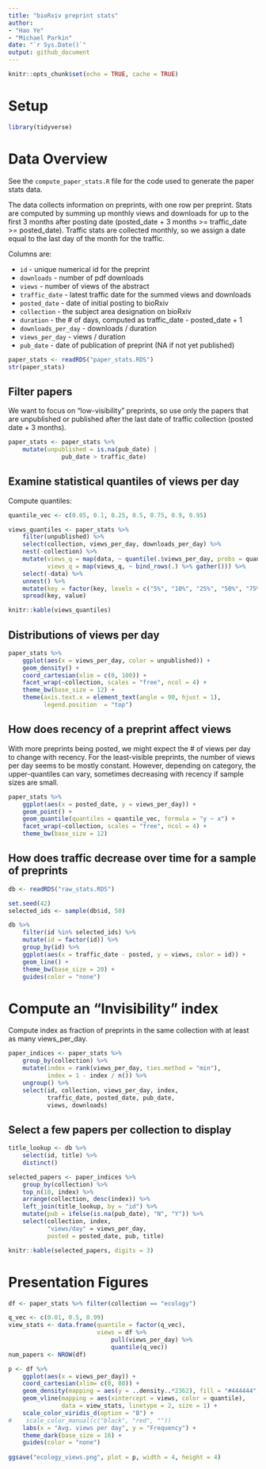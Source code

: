 ```yaml
---
title: "bioRxiv preprint stats"
author:
- "Hao Ye"
- "Michael Parkin"
date: "`r Sys.Date()`"
output: github_document
---
```


```r
knitr::opts_chunk$set(echo = TRUE, cache = TRUE)
```

# Setup

```r
library(tidyverse)
```

# Data Overview

See the `compute_paper_stats.R` file for the code used to generate the paper stats data.

The data collects information on preprints, with one row per preprint. Stats are computed by summing up monthly views and downloads for up to the first 3 months after posting date (posted_date + 3 months >= traffic_date >= posted_date). Traffic stats are collected monthly, so we assign a date equal to the last day of the month for the traffic.

Columns are:

* `id` - unique numerical id for the preprint
* `downloads` - number of pdf downloads
* `views` - number of views of the abstract
* `traffic_date` - latest traffic date for the summed views and downloads
* `posted_date` - date of initial posting to bioRxiv
* `collection` - the subject area designation on bioRxiv
* `duration` - the # of days, computed as traffic_date - posted_date + 1
* `downloads_per_day` - downloads / duration
* `views_per_day` - views / duration
* `pub_date` - date of publication of preprint (NA if not yet published)

```r
paper_stats <- readRDS("paper_stats.RDS")
str(paper_stats)
```

## Filter papers

We want to focus on "low-visibility" preprints, so use only the papers that are unpublished or published after the last date of traffic collection (posted date + 3 months).

```r
paper_stats <- paper_stats %>%
    mutate(unpublished = is.na(pub_date) | 
               pub_date > traffic_date)
```

## Examine statistical quantiles of views per day

Compute quantiles:
```r
quantile_vec <- c(0.05, 0.1, 0.25, 0.5, 0.75, 0.9, 0.95)

views_quantiles <- paper_stats %>%
    filter(unpublished) %>%
    select(collection, views_per_day, downloads_per_day) %>%
    nest(-collection) %>%
    mutate(views_q = map(data, ~ quantile(.$views_per_day, probs = quantile_vec)), 
           views_q = map(views_q, ~ bind_rows(.) %>% gather())) %>%
    select(-data) %>% 
    unnest() %>%
    mutate(key = factor(key, levels = c("5%", "10%", "25%", "50%", "75%", "90%", "95%"))) %>%
    spread(key, value)

knitr::kable(views_quantiles)
```

## Distributions of views per day

```r
paper_stats %>%
    ggplot(aes(x = views_per_day, color = unpublished)) + 
    geom_density() + 
    coord_cartesian(xlim = c(0, 100)) + 
    facet_wrap(~collection, scales = "free", ncol = 4) + 
    theme_bw(base_size = 12) + 
    theme(axis.text.x = element_text(angle = 90, hjust = 1), 
          legend.position  = "top")
```

## How does recency of a preprint affect views

With more preprints being posted, we might expect the # of views per day to change with recency. For the least-visible preprints, the number of views per day seems to be mostly constant. However, depending on category, the upper-quantiles can vary, sometimes decreasing with recency if sample sizes are small.

```r
paper_stats %>%
    ggplot(aes(x = posted_date, y = views_per_day)) + 
    geom_point() + 
    geom_quantile(quantiles = quantile_vec, formula = "y ~ x") + 
    facet_wrap(~collection, scales = "free", ncol = 4) + 
    theme_bw(base_size = 12)
```

## How does traffic decrease over time for a sample of preprints

```r
db <- readRDS("raw_stats.RDS")

set.seed(42)
selected_ids <- sample(db$id, 50)

db %>%
    filter(id %in% selected_ids) %>%
    mutate(id = factor(id)) %>%
    group_by(id) %>%
    ggplot(aes(x = traffic_date - posted, y = views, color = id)) + 
    geom_line() + 
    theme_bw(base_size = 20) + 
    guides(color = "none")
```

# Compute an "Invisibility" index

Compute index as fraction of preprints in the same collection with at least as many views_per_day.

```r
paper_indices <- paper_stats %>%
    group_by(collection) %>%
    mutate(index = rank(views_per_day, ties.method = "min"), 
           index = 1 - index / n()) %>%
    ungroup() %>%
    select(id, collection, views_per_day, index, 
           traffic_date, posted_date, pub_date, 
           views, downloads)
```

## Select a few papers per collection to display

```r
title_lookup <- db %>%
    select(id, title) %>%
    distinct()

selected_papers <- paper_indices %>%
    group_by(collection) %>%
    top_n(10, index) %>%
    arrange(collection, desc(index)) %>%
    left_join(title_lookup, by = "id") %>%
    mutate(pub = ifelse(is.na(pub_date), "N", "Y")) %>%
    select(collection, index, 
           "views/day" = views_per_day, 
           posted = posted_date, pub, title)

knitr::kable(selected_papers, digits = 3)
```

# Presentation Figures

```r
df <- paper_stats %>% filter(collection == "ecology")

q_vec <- c(0.01, 0.5, 0.99)
view_stats <- data.frame(quantile = factor(q_vec), 
                         views = df %>%
                             pull(views_per_day) %>%
                             quantile(q_vec))
num_papers <- NROW(df)

p <- df %>%
    ggplot(aes(x = views_per_day)) + 
    coord_cartesian(xlim= c(0, 80)) + 
    geom_density(mapping = aes(y = ..density..*2362), fill = "#444444", line = NA) + 
    geom_vline(mapping = aes(xintercept = views, color = quantile), 
               data = view_stats, linetype = 2, size = 1) + 
    scale_color_viridis_d(option = "B") + 
#    scale_color_manual(c("black", "red", ""))
    labs(x = "Avg. views per day", y = "Frequency") + 
    theme_dark(base_size = 16) + 
    guides(color = "none")
    
ggsave("ecology_views.png", plot = p, width = 4, height = 4)
```

